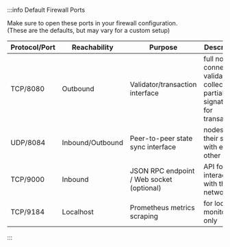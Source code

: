 :::info Default Firewall Ports

Make sure to open these ports in your firewall configuration.  
(These are the defaults, but may vary for a custom setup)

| Protocol/Port | Reachability     | Purpose                                   | Description                                                                     |
| ------------- | ---------------- | ----------------------------------------- | ------------------------------------------------------------------------------- |
| TCP/8080      | Outbound         | Validator/transaction interface           | full nodes connect to validators to collect partial signatures for transactions |
| UDP/8084      | Inbound/Outbound | Peer-to-peer state sync interface         | nodes sync their state with each other                                          |
| TCP/9000      | Inbound          | JSON RPC endpoint / Web socket (optional) | API for interaction with the network                                            |
| TCP/9184      | Localhost        | Prometheus metrics scraping               | for local monitoring only                                                       |


:::
